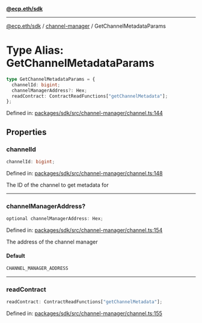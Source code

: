 [**@ecp.eth/sdk**](../../index.mdx)

***

[@ecp.eth/sdk](/sdk-reference/index.mdx) / [channel-manager](/sdk-reference/channel-manager/index.mdx) / GetChannelMetadataParams

# Type Alias: GetChannelMetadataParams

```ts
type GetChannelMetadataParams = {
  channelId: bigint;
  channelManagerAddress?: Hex;
  readContract: ContractReadFunctions["getChannelMetadata"];
};
```

Defined in: [packages/sdk/src/channel-manager/channel.ts:144](https://github.com/ecp-eth/comments-monorepo/blob/main/packages/sdk/src/channel-manager/channel.ts#L144)

## Properties

### channelId

```ts
channelId: bigint;
```

Defined in: [packages/sdk/src/channel-manager/channel.ts:148](https://github.com/ecp-eth/comments-monorepo/blob/main/packages/sdk/src/channel-manager/channel.ts#L148)

The ID of the channel to get metadata for

***

### channelManagerAddress?

```ts
optional channelManagerAddress: Hex;
```

Defined in: [packages/sdk/src/channel-manager/channel.ts:154](https://github.com/ecp-eth/comments-monorepo/blob/main/packages/sdk/src/channel-manager/channel.ts#L154)

The address of the channel manager

#### Default

```ts
CHANNEL_MANAGER_ADDRESS
```

***

### readContract

```ts
readContract: ContractReadFunctions["getChannelMetadata"];
```

Defined in: [packages/sdk/src/channel-manager/channel.ts:155](https://github.com/ecp-eth/comments-monorepo/blob/main/packages/sdk/src/channel-manager/channel.ts#L155)
